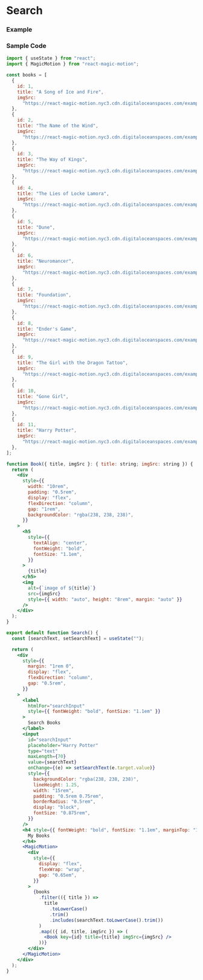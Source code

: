 
# Search

### Example

<ExampleComponent>
  <Search />
</ExampleComponent>

### Sample Code

```jsx copy showLineNumbers
import { useState } from "react";
import { MagicMotion } from "react-magic-motion";

const books = [
  {
    id: 1,
    title: "A Song of Ice and Fire",
    imgSrc:
      "https://react-magic-motion.nyc3.cdn.digitaloceanspaces.com/examples/search/song-of-ice-and-fire.jpeg",
  },
  {
    id: 2,
    title: "The Name of the Wind",
    imgSrc:
      "https://react-magic-motion.nyc3.cdn.digitaloceanspaces.com/examples/search/the-name-of-the-wind.jpeg",
  },
  {
    id: 3,
    title: "The Way of Kings",
    imgSrc:
      "https://react-magic-motion.nyc3.cdn.digitaloceanspaces.com/examples/search/the-way-of-kings.png",
  },
  {
    id: 4,
    title: "The Lies of Locke Lamora",
    imgSrc:
      "https://react-magic-motion.nyc3.cdn.digitaloceanspaces.com/examples/search/the-lies-of-locke-lamora.webp",
  },
  {
    id: 5,
    title: "Dune",
    imgSrc:
      "https://react-magic-motion.nyc3.cdn.digitaloceanspaces.com/examples/search/dune.jpeg",
  },
  {
    id: 6,
    title: "Neuromancer",
    imgSrc:
      "https://react-magic-motion.nyc3.cdn.digitaloceanspaces.com/examples/search/neuromancer.jpeg",
  },
  {
    id: 7,
    title: "Foundation",
    imgSrc:
      "https://react-magic-motion.nyc3.cdn.digitaloceanspaces.com/examples/search/foundation.jpeg",
  },
  {
    id: 8,
    title: "Ender's Game",
    imgSrc:
      "https://react-magic-motion.nyc3.cdn.digitaloceanspaces.com/examples/search/enders-game.jpg",
  },
  {
    id: 9,
    title: "The Girl with the Dragon Tattoo",
    imgSrc:
      "https://react-magic-motion.nyc3.cdn.digitaloceanspaces.com/examples/search/the-girl-with-the-dragon-tattoo.jpeg",
  },
  {
    id: 10,
    title: "Gone Girl",
    imgSrc:
      "https://react-magic-motion.nyc3.cdn.digitaloceanspaces.com/examples/search/gone-girl.jpeg",
  },
  {
    id: 11,
    title: "Harry Potter",
    imgSrc:
      "https://react-magic-motion.nyc3.cdn.digitaloceanspaces.com/examples/search/harry-potter.jpeg",
  },
];

function Book({ title, imgSrc }: { title: string; imgSrc: string }) {
  return (
    <div
      style={{
        width: "10rem",
        padding: "0.5rem",
        display: "flex",
        flexDirection: "column",
        gap: "1rem",
        backgroundColor: "rgba(238, 238, 238)",
      }}
    >
      <h5
        style={{
          textAlign: "center",
          fontWeight: "bold",
          fontSize: "1.1em",
        }}
      >
        {title}
      </h5>
      <img
        alt={`image of ${title}`}
        src={imgSrc}
        style={{ width: "auto", height: "8rem", margin: "auto" }}
      />
    </div>
  );
}

export default function Search() {
  const [searchText, setSearchText] = useState("");

  return (
    <div
      style={{
        margin: "1rem 0",
        display: "flex",
        flexDirection: "column",
        gap: "0.5rem",
      }}
    >
      <label
        htmlFor="searchInput"
        style={{ fontWeight: "bold", fontSize: "1.1em" }}
      >
        Search Books
      </label>
      <input
        id="searchInput"
        placeholder="Harry Potter"
        type="text"
        maxLength={70}
        value={searchText}
        onChange={(e) => setSearchText(e.target.value)}
        style={{
          backgroundColor: "rgba(238, 238, 238)",
          lineHeight: 1.25,
          width: "15rem",
          padding: "0.5rem 0.75rem",
          borderRadius: "0.5rem",
          display: "block",
          fontSize: "0.875rem",
        }}
      />
      <h4 style={{ fontWeight: "bold", fontSize: "1.1em", marginTop: "1rem" }}>
        My Books
      </h4>
      <MagicMotion>
        <div
          style={{
            display: "flex",
            flexWrap: "wrap",
            gap: "0.65em",
          }}
        >
          {books
            .filter(({ title }) =>
              title
                .toLowerCase()
                .trim()
                .includes(searchText.toLowerCase().trim())
            )
            .map(({ id, title, imgSrc }) => (
              <Book key={id} title={title} imgSrc={imgSrc} />
            ))}
        </div>
      </MagicMotion>
    </div>
  );
}
```
